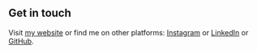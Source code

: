 ## Get in touch

Visit [my website](https://milan.gatsbyjs.io/) or find me on other platforms: [Instagram](https://www.instagram.com/xmi1an/) or [LinkedIn](https://www.linkedin.com/in/mi1an/) or [GitHub](https://github.com/xmi1an/mylab).
